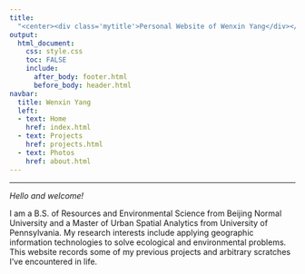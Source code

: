 ```yaml
---
title:
  "<center><div class='mytitle'>Personal Website of Wenxin Yang</div></center>"
output:
  html_document:
    css: style.css
    toc: FALSE
    include:
      after_body: footer.html
      before_body: header.html
navbar:
  title: Wenxin Yang
  left:
  - text: Home
    href: index.html
  - text: Projects
    href: projects.html
  - text: Photos
    href: about.html
---
```

***

<div class='mycontent'>
_Hello and welcome!_


I am a B.S. of Resources and Environmental Science from Beijing Normal University and a Master of Urban Spatial Analytics from University of Pennsylvania. My research interests include applying geographic information technologies to solve ecological and environmental problems. This website records some of my previous projects and arbitrary scratches I've encountered in life.



</div>